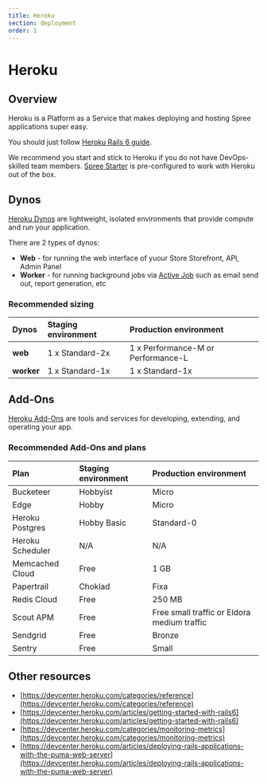 ```yaml
---
title: Heroku
section: deployment
order: 1
---
```


# Heroku

## Overview

Heroku is a Platform as a Service that makes deploying and hosting Spree applications super easy.

You should just follow [Heroku Rails 6 guide](https://devcenter.heroku.com/articles/getting-started-with-rails6).

We recommend you start and stick to Heroku if you do not have DevOps-skilled team members. [Spree Starter](https://github.com/spree/spree_starter) is pre-configured to work with Heroku out of the box.

## Dynos

[Heroku Dynos](https://www.heroku.com/dynos) are lightweight, isolated environments that provide compute and run your application.

There are 2 types of dynos:

* **Web** - for running the web interface of yuour Store Storefront, API, Admin Panel
* **Worker** - for running background jobs via [Active Job](https://guides.rubyonrails.org/active_job_basics.html) such as email send out, report generation, etc

### Recommended sizing

| Dynos | Staging environment | Production environment |
| :--- | :--- | :--- |
| **web** | 1 x Standard-2x | 1 x Performance-M or Performance-L |
| **worker** | 1 x Standard-1x | 1 x Standard-1x |

## Add-Ons

[Heroku Add-Ons](https://elements.heroku.com/addons) are tools and services for developing, extending, and operating your app.

### Recommended Add-Ons and plans

| Plan | Staging environment | Production environment |
| :--- | :--- | :--- |
| Bucketeer | Hobbyist | Micro |
| Edge | Hobby | Micro |
| Heroku Postgres | Hobby Basic | Standard-0 |
| Heroku Scheduler | N/A | N/A |
| Memcached Cloud | Free | 1 GB |
| Papertrail | Choklad | Fixa |
| Redis Cloud | Free | 250 MB |
| Scout APM | Free | Free small traffic or Eldora medium traffic |
| Sendgrid | Free | Bronze |
| Sentry | Free | Small |

## Other resources

* [https://devcenter.heroku.com/categories/reference](https://devcenter.heroku.com/categories/reference)
* [https://devcenter.heroku.com/articles/getting-started-with-rails6](https://devcenter.heroku.com/articles/getting-started-with-rails6)
* [https://devcenter.heroku.com/categories/monitoring-metrics](https://devcenter.heroku.com/categories/monitoring-metrics)
* [https://devcenter.heroku.com/articles/deploying-rails-applications-with-the-puma-web-server](https://devcenter.heroku.com/articles/deploying-rails-applications-with-the-puma-web-server)

